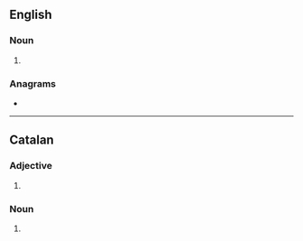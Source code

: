 {{also|Orbitals}}
==English==

===Noun===
{{head|en|noun plural form}}

# {{plural of|orbital|lang=en}}

===Anagrams===
* {{anagrams|en|laborist|strobila|tar boils|tar-boils}}

----

==Catalan==

===Adjective===
{{head|ca|adjective form}}

# {{plural of|orbital|lang=ca}}

===Noun===
{{head|ca|noun form}}

# {{plural of|orbital|lang=ca}}
